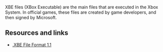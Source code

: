 {{DISPLAYTITLE:XBE}}
XBE files (XBox Executable) are the main files that are executed in the Xbox System. In official games, these files are created by game developers, and then signed by Microsoft.

== Resources and links ==
* [http://www.caustik.com/cxbx/download/xbe.htm .XBE File Format 1.1]